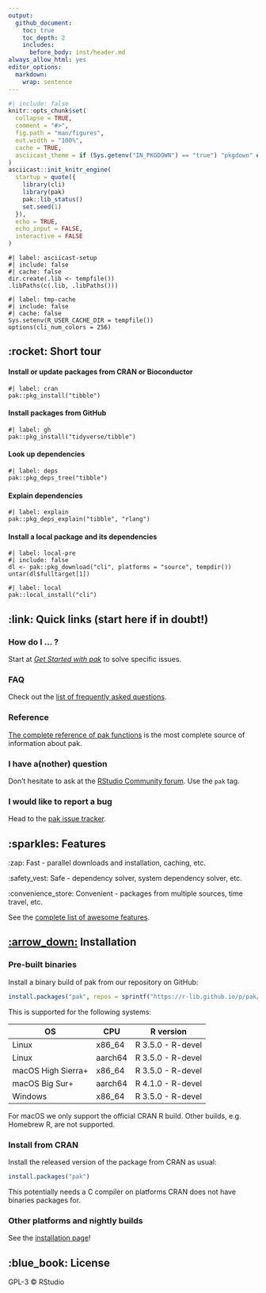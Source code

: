 ```yaml
---
output:
  github_document:
    toc: true
    toc_depth: 2
    includes:
      before_body: inst/header.md
always_allow_html: yes
editor_options:
  markdown:
    wrap: sentence
---
```


<!-- README.md is generated from README.Rmd. Please edit that file -->

```r
#| include: false
knitr::opts_chunk$set(
  collapse = TRUE,
  comment = "#>",
  fig.path = "man/figures",
  out.width = "100%",
  cache = TRUE,
  asciicast_theme = if (Sys.getenv("IN_PKGDOWN") == "true") "pkgdown" else "readme"
)
asciicast::init_knitr_engine(
  startup = quote({
    library(cli)
    library(pak)
    pak::lib_status()
    set.seed(1)
  }),
  echo = TRUE,
  echo_input = FALSE,
  interactive = FALSE
)
```

```asciicast
#| label: asciicast-setup
#| include: false
#| cache: false
dir.create(.lib <- tempfile())
.libPaths(c(.lib, .libPaths()))
```

```asciicast
#| label: tmp-cache
#| include: false
#| cache: false
Sys.setenv(R_USER_CACHE_DIR = tempfile())
options(cli_num_colors = 256)
```

## :rocket: Short tour

#### Install or update packages from CRAN or Bioconductor

```asciicast
#| label: cran
pak::pkg_install("tibble")
```

#### Install packages from GitHub

```asciicast
#| label: gh
pak::pkg_install("tidyverse/tibble")
```

#### Look up dependencies

```asciicast
#| label: deps
pak::pkg_deps_tree("tibble")
```

#### Explain dependencies

```asciicast
#| label: explain
pak::pkg_deps_explain("tibble", "rlang")
```

#### Install a local package and its dependencies

```asciicast
#| label: local-pre
#| include: false
dl <- pak::pkg_download("cli", platforms = "source", tempdir())
untar(dl$fulltarget[1])
```

```asciicast
#| label: local
pak::local_install("cli")
```

## :link: Quick links (start here if in doubt!)

### How do I ... ?

Start at [_Get Started with pak_](https://pak.r-lib.org/reference/get-started.html) to solve specific issues.

### FAQ

Check out the [list of frequently asked questions](https://pak.r-lib.org/reference/faq.html).

### Reference

[The complete reference of pak functions](https://pak.r-lib.org/dev/reference/) is the most complete source of information about pak.

### I have a(nother) question

Don't hesitate to ask at the [RStudio Community forum](https://forum.posit.co/).
Use the `pak` tag.

### I would like to report a bug

Head to the [pak issue tracker](https://github.com/r-lib/pak/issues).

## :sparkles: Features

:zap: Fast - parallel downloads and installation, caching, etc.

:safety_vest: Safe - dependency solver, system dependency solver, etc.

:convenience_store: Convenient - packages from multiple sources, time travel, etc.

See the [complete list of awesome features](https://pak.r-lib.org/reference/features.html).

## [:arrow_down:](https://github.com/r-lib/rig#%EF%B8%8F--installation) Installation

### Pre-built binaries

Install a binary build of pak from our repository on GitHub:

``` r
install.packages("pak", repos = sprintf("https://r-lib.github.io/p/pak/stable/%s/%s/%s", .Platform$pkgType, R.Version()$os, R.Version()$arch))
```

This is supported for the following systems:

| OS                 | CPU     | R version         |
|--------------------|---------|-------------------|
| Linux              | x86_64  | R 3.5.0 - R-devel |
| Linux              | aarch64 | R 3.5.0 - R-devel |
| macOS High Sierra+ | x86_64  | R 3.5.0 - R-devel |
| macOS Big Sur+     | aarch64 | R 4.1.0 - R-devel |
| Windows            | x86_64  | R 3.5.0 - R-devel |

For macOS we only support the official CRAN R build.
Other builds, e.g.
Homebrew R, are not supported.

### Install from CRAN

Install the released version of the package from CRAN as usual:

``` r
install.packages("pak")
```

This potentially needs a C compiler on platforms CRAN does not have binaries packages for.

### Other platforms and nightly builds

See the [installation page](https://pak.r-lib.org/reference/install.html)!

## **:blue_book:** License

GPL-3 © RStudio
